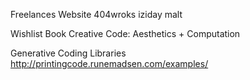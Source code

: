 Freelances Website
404wroks
iziday 
malt


Wishlist Book
Creative Code: Aesthetics + Computation

Generative Coding Libraries
http://printingcode.runemadsen.com/examples/